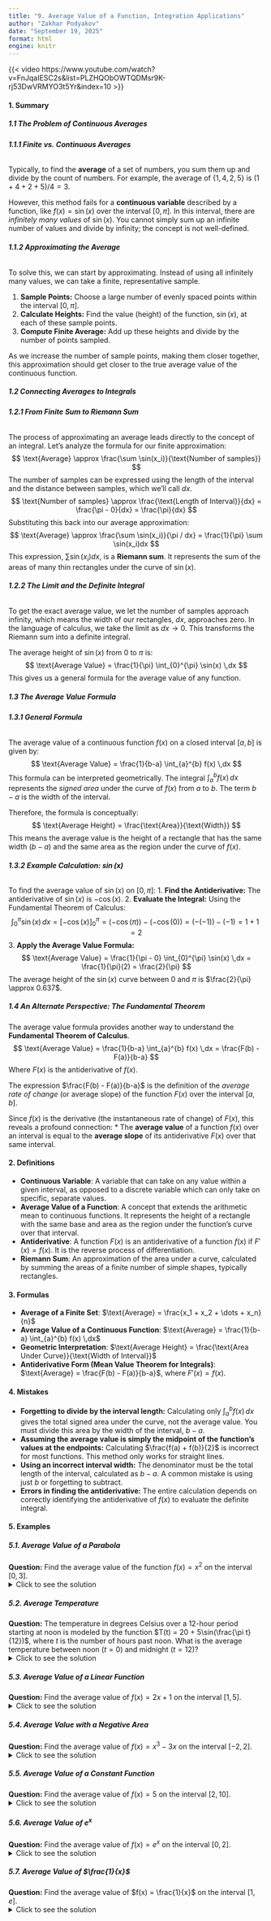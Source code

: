 ```yaml
---
title: "9. Average Value of a Function, Integration Applications"
author: "Zakhar Podyakov"
date: "September 19, 2025"
format: html
engine: knitr
---
```


{{< video https://www.youtube.com/watch?v=FnJqaIESC2s&list=PLZHQObOWTQDMsr9K-rj53DwVRMYO3t5Yr&index=10 >}}

<!-- [QUIZ]() | [FLASHCARDS]() -->

#### **1. Summary**
##### **1.1 The Problem of Continuous Averages**
###### **1.1.1 Finite vs. Continuous Averages**
Typically, to find the **average** of a set of numbers, you sum them up and divide by the count of numbers. For example, the average of $\{1, 4, 2, 5\}$ is $(1+4+2+5)/4 = 3$.

However, this method fails for a **continuous variable** described by a function, like $f(x) = \sin(x)$ over the interval $[0, \pi]$. In this interval, there are *infinitely many values* of $\sin(x)$. You cannot simply sum up an infinite number of values and divide by infinity; the concept is not well-defined.

###### **1.1.2 Approximating the Average**
To solve this, we can start by approximating. Instead of using all infinitely many values, we can take a finite, representative sample.

1.  **Sample Points:** Choose a large number of evenly spaced points within the interval $[0, \pi]$.
2.  **Calculate Heights:** Find the value (height) of the function, $\sin(x)$, at each of these sample points.
3.  **Compute Finite Average:** Add up these heights and divide by the number of points sampled.

As we increase the number of sample points, making them closer together, this approximation should get closer to the true average value of the continuous function.

<!-- DIAGRAM HERE -->

##### **1.2 Connecting Averages to Integrals**
###### **1.2.1 From Finite Sum to Riemann Sum**
The process of approximating an average leads directly to the concept of an integral. Let's analyze the formula for our finite approximation:
$$ \text{Average} \approx \frac{\sum \sin(x_i)}{\text{Number of samples}} $$
The number of samples can be expressed using the length of the interval and the distance between samples, which we'll call $dx$.
$$ \text{Number of samples} \approx \frac{\text{Length of Interval}}{dx} = \frac{\pi - 0}{dx} = \frac{\pi}{dx} $$
Substituting this back into our average approximation:
$$ \text{Average} \approx \frac{\sum \sin(x_i)}{\pi / dx} = \frac{1}{\pi} \sum \sin(x_i)dx $$
This expression, $\sum \sin(x_i)dx$, is a **Riemann sum**. It represents the sum of the areas of many thin rectangles under the curve of $\sin(x)$.

###### **1.2.2 The Limit and the Definite Integral**
To get the exact average value, we let the number of samples approach infinity, which means the width of our rectangles, $dx$, approaches zero. In the language of calculus, we take the limit as $dx \to 0$. This transforms the Riemann sum into a definite integral.

The average height of $\sin(x)$ from $0$ to $\pi$ is:
$$ \text{Average Value} = \frac{1}{\pi} \int_{0}^{\pi} \sin(x) \,dx $$
This gives us a general formula for the average value of any function.

##### **1.3 The Average Value Formula**
###### **1.3.1 General Formula**
The average value of a continuous function $f(x)$ on a closed interval $[a, b]$ is given by:
$$ \text{Average Value} = \frac{1}{b-a} \int_{a}^{b} f(x) \,dx $$
This formula can be interpreted geometrically. The integral $\int_{a}^{b} f(x) \,dx$ represents the *signed area* under the curve of $f(x)$ from $a$ to $b$. The term $b-a$ is the width of the interval.

Therefore, the formula is conceptually:
$$ \text{Average Height} = \frac{\text{Area}}{\text{Width}} $$
This means the average value is the height of a rectangle that has the same width ($b-a$) and the same area as the region under the curve of $f(x)$.

<!-- DIAGRAM HERE -->

###### **1.3.2 Example Calculation: $\sin(x)$**
To find the average value of $\sin(x)$ on $[0, \pi]$:
1.  **Find the Antiderivative:** The antiderivative of $\sin(x)$ is $-\cos(x)$.
2.  **Evaluate the Integral:** Using the Fundamental Theorem of Calculus:
    $$ \int_{0}^{\pi} \sin(x) \,dx = [-\cos(x)]_{0}^{\pi} = (-\cos(\pi)) - (-\cos(0)) = (-(-1)) - (-1) = 1 + 1 = 2 $$
3.  **Apply the Average Value Formula:**
    $$ \text{Average Value} = \frac{1}{\pi - 0} \int_{0}^{\pi} \sin(x) \,dx = \frac{1}{\pi}(2) = \frac{2}{\pi} $$
The average height of the $\sin(x)$ curve between $0$ and $\pi$ is $\frac{2}{\pi} \approx 0.637$.

##### **1.4 An Alternate Perspective: The Fundamental Theorem**
The average value formula provides another way to understand the **Fundamental Theorem of Calculus**.
$$ \text{Average Value} = \frac{1}{b-a} \int_{a}^{b} f(x) \,dx = \frac{F(b) - F(a)}{b-a} $$
Where $F(x)$ is the antiderivative of $f(x)$.

The expression $\frac{F(b) - F(a)}{b-a}$ is the definition of the *average rate of change* (or average slope) of the function $F(x)$ over the interval $[a, b]$.

Since $f(x)$ is the derivative (the instantaneous rate of change) of $F(x)$, this reveals a profound connection:
*   The **average value** of a function $f(x)$ over an interval is equal to the **average slope** of its antiderivative $F(x)$ over that same interval.

#### **2. Definitions**
*   **Continuous Variable**: A variable that can take on any value within a given interval, as opposed to a discrete variable which can only take on specific, separate values.
*   **Average Value of a Function**: A concept that extends the arithmetic mean to continuous functions. It represents the height of a rectangle with the same base and area as the region under the function's curve over that interval.
*   **Antiderivative**: A function $F(x)$ is an antiderivative of a function $f(x)$ if $F'(x) = f(x)$. It is the reverse process of differentiation.
*   **Riemann Sum**: An approximation of the area under a curve, calculated by summing the areas of a finite number of simple shapes, typically rectangles.

#### **3. Formulas**
*   **Average of a Finite Set**: $\text{Average} = \frac{x_1 + x_2 + \dots + x_n}{n}$
*   **Average Value of a Continuous Function**: $\text{Average} = \frac{1}{b-a} \int_{a}^{b} f(x) \,dx$
*   **Geometric Interpretation**: $\text{Average Height} = \frac{\text{Area Under Curve}}{\text{Width of Interval}}$
*   **Antiderivative Form (Mean Value Theorem for Integrals)**: $\text{Average} = \frac{F(b) - F(a)}{b-a}$, where $F'(x) = f(x)$.

#### **4. Mistakes**
*   **Forgetting to divide by the interval length:** Calculating only $\int_{a}^{b} f(x) \,dx$ gives the total signed area under the curve, not the average value. You must divide this area by the width of the interval, $b-a$.
*   **Assuming the average value is simply the midpoint of the function's values at the endpoints:** Calculating $\frac{f(a) + f(b)}{2}$ is incorrect for most functions. This method only works for straight lines.
*   **Using an incorrect interval width:** The denominator must be the total length of the interval, calculated as $b-a$. A common mistake is using just $b$ or forgetting to subtract.
*   **Errors in finding the antiderivative:** The entire calculation depends on correctly identifying the antiderivative of $f(x)$ to evaluate the definite integral.

#### **5. Examples**
##### **5.1. Average Value of a Parabola**
**Question:** Find the average value of the function $f(x) = x^2$ on the interval $[0, 3]$.
<details>
<summary>Click to see the solution</summary>

1.  **Set up the formula:** The interval is $[0, 3]$, so $a=0$ and $b=3$. The width is $b-a=3$.
    $$ \text{Average} = \frac{1}{3-0} \int_{0}^{3} x^2 \,dx $$
2.  **Find the antiderivative:** The antiderivative of $x^2$ is $\frac{x^3}{3}$.
3.  **Evaluate the definite integral:**
    $$ \int_{0}^{3} x^2 \,dx = \left[ \frac{x^3}{3} \right]_{0}^{3} = \frac{3^3}{3} - \frac{0^3}{3} = \frac{27}{3} - 0 = 9 $$
4.  **Calculate the average value:**
    $$ \text{Average} = \frac{1}{3} \times 9 = 3 $$

**Answer:** The average value of $f(x) = x^2$ on $[0, 3]$ is **3**.
</details>

##### **5.2. Average Temperature**
**Question:** The temperature in degrees Celsius over a 12-hour period starting at noon is modeled by the function $T(t) = 20 + 5\sin(\frac{\pi t}{12})$, where $t$ is the number of hours past noon. What is the average temperature between noon ($t=0$) and midnight ($t=12$)?
<details>
<summary>Click to see the solution</summary>

1.  **Set up the formula:** The interval is $[0, 12]$, so $a=0$, $b=12$, and the width is $b-a=12$.
    $$ \text{Average Temp} = \frac{1}{12-0} \int_{0}^{12} \left(20 + 5\sin\left(\frac{\pi t}{12}\right)\right) \,dt $$
2.  **Find the antiderivative:**
    *   The antiderivative of $20$ is $20t$.
    *   The antiderivative of $5\sin(\frac{\pi t}{12})$ is $5 \left(-\frac{12}{\pi}\cos\left(\frac{\pi t}{12}\right)\right) = -\frac{60}{\pi}\cos\left(\frac{\pi t}{12}\right)$.
    *   The full antiderivative is $20t - \frac{60}{\pi}\cos\left(\frac{\pi t}{12}\right)$.
3.  **Evaluate the definite integral:**
    $$ \int_{0}^{12} T(t) \,dt = \left[ 20t - \frac{60}{\pi}\cos\left(\frac{\pi t}{12}\right) \right]_{0}^{12} $$
    $$ = \left(20(12) - \frac{60}{\pi}\cos(\pi)\right) - \left(20(0) - \frac{60}{\pi}\cos(0)\right) $$
    $$ = \left(240 - \frac{60}{\pi}(-1)\right) - \left(0 - \frac{60}{\pi}(1)\right) = 240 + \frac{60}{\pi} + \frac{60}{\pi} = 240 + \frac{120}{\pi} $$
4.  **Calculate the average value:**
    $$ \text{Average Temp} = \frac{1}{12} \left(240 + \frac{120}{\pi}\right) = 20 + \frac{10}{\pi} \approx 23.18 $$

**Answer:** The average temperature is **$20 + \frac{10}{\pi} \approx 23.18^\circ$C**.
</details>

##### **5.3. Average Value of a Linear Function**
**Question:** Find the average value of $f(x) = 2x + 1$ on the interval $[1, 5]$.
<details>
<summary>Click to see the solution</summary>

1.  **Set up the formula:** The interval is $[1, 5]$, so $a=1$, $b=5$, and the width is $b-a=4$.
    $$ \text{Average} = \frac{1}{4} \int_{1}^{5} (2x + 1) \,dx $$
2.  **Find the antiderivative:** The antiderivative of $2x + 1$ is $x^2 + x$.
3.  **Evaluate the definite integral:**
    $$ \int_{1}^{5} (2x + 1) \,dx = [x^2 + x]_{1}^{5} = (5^2 + 5) - (1^2 + 1) = (25+5) - (1+1) = 30 - 2 = 28 $$
4.  **Calculate the average value:**
    $$ \text{Average} = \frac{1}{4} \times 28 = 7 $$
*Note: For a linear function, the average value is simply the value at the midpoint of the interval. The midpoint is $(1+5)/2=3$, and $f(3) = 2(3)+1 = 7$.*

**Answer:** The average value is **7**.
</details>

##### **5.4. Average Value with a Negative Area**
**Question:** Find the average value of $f(x) = x^3 - 3x$ on the interval $[-2, 2]$.
<details>
<summary>Click to see the solution</summary>

1.  **Set up the formula:** The interval is $[-2, 2]$, so $a=-2$, $b=2$, and the width is $b-a=4$.
    $$ \text{Average} = \frac{1}{4} \int_{-2}^{2} (x^3 - 3x) \,dx $$
2.  **Find the antiderivative:** The antiderivative of $x^3 - 3x$ is $\frac{x^4}{4} - \frac{3x^2}{2}$.
3.  **Evaluate the definite integral:**
    $$ \int_{-2}^{2} (x^3 - 3x) \,dx = \left[\frac{x^4}{4} - \frac{3x^2}{2}\right]_{-2}^{2} $$
    $$ = \left(\frac{2^4}{4} - \frac{3(2)^2}{2}\right) - \left(\frac{(-2)^4}{4} - \frac{3(-2)^2}{2}\right) $$
    $$ = \left(\frac{16}{4} - \frac{12}{2}\right) - \left(\frac{16}{4} - \frac{12}{2}\right) = (4-6) - (4-6) = -2 - (-2) = 0 $$
*Note: This is an odd function integrated over a symmetric interval, so the result is 0.*
4.  **Calculate the average value:**
    $$ \text{Average} = \frac{1}{4} \times 0 = 0 $$

**Answer:** The average value is **0**.
</details>

##### **5.5. Average Value of a Constant Function**
**Question:** Find the average value of $f(x) = 5$ on the interval $[2, 10]$.
<details>
<summary>Click to see the solution</summary>

1.  **Set up the formula:** The interval is $[2, 10]$, so $a=2$, $b=10$, and the width is $b-a=8$.
    $$ \text{Average} = \frac{1}{8} \int_{2}^{10} 5 \,dx $$
2.  **Find the antiderivative:** The antiderivative of $5$ is $5x$.
3.  **Evaluate the definite integral:**
    $$ \int_{2}^{10} 5 \,dx = [5x]_{2}^{10} = 5(10) - 5(2) = 50 - 10 = 40 $$
4.  **Calculate the average value:**
    $$ \text{Average} = \frac{1}{8} \times 40 = 5 $$
*Note: This makes intuitive sense. The average value of a constant function is the constant itself.*

**Answer:** The average value is **5**.
</details>

##### **5.6. Average Value of $e^x$**
**Question:** Find the average value of $f(x) = e^x$ on the interval $[0, 2]$.
<details>
<summary>Click to see the solution</summary>

1.  **Set up the formula:** The interval is $[0, 2]$, so $a=0$, $b=2$, and the width is $b-a=2$.
    $$ \text{Average} = \frac{1}{2} \int_{0}^{2} e^x \,dx $$
2.  **Find the antiderivative:** The antiderivative of $e^x$ is $e^x$.
3.  **Evaluate the definite integral:**
    $$ \int_{0}^{2} e^x \,dx = [e^x]_{0}^{2} = e^2 - e^0 = e^2 - 1 $$
4.  **Calculate the average value:**
    $$ \text{Average} = \frac{1}{2} (e^2 - 1) $$

**Answer:** The average value is **$\frac{e^2 - 1}{2}$**.
</details>

##### **5.7. Average Value of $\frac{1}{x}$**
**Question:** Find the average value of $f(x) = \frac{1}{x}$ on the interval $[1, e]$.
<details>
<summary>Click to see the solution</summary>

1.  **Set up the formula:** The interval is $[1, e]$, so $a=1$, $b=e$, and the width is $b-a=e-1$.
    $$ \text{Average} = \frac{1}{e-1} \int_{1}^{e} \frac{1}{x} \,dx $$
2.  **Find the antiderivative:** The antiderivative of $\frac{1}{x}$ is $\ln|x|$.
3.  **Evaluate the definite integral:**
    $$ \int_{1}^{e} \frac{1}{x} \,dx = [\ln|x|]_{1}^{e} = \ln(e) - \ln(1) = 1 - 0 = 1 $$
4.  **Calculate the average value:**
    $$ \text{Average} = \frac{1}{e-1} \times 1 = \frac{1}{e-1} $$

**Answer:** The average value is **$\frac{1}{e-1}$**.
</details>